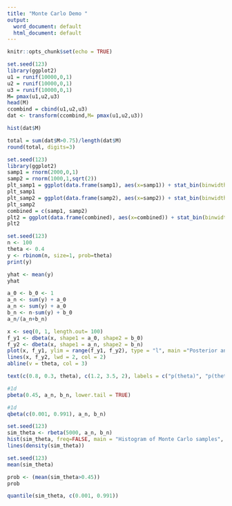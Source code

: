 ---
title: "Monte Carlo Demo "
output:
  word_document: default
  html_document: default
---

```{r setup, include=FALSE}
knitr::opts_chunk$set(echo = TRUE)
```



```{r}
set.seed(123)
library(ggplot2)
u1 = runif(10000,0,1)
u2 = runif(10000,0,1)
u3 = runif(10000,0,1)
M= pmax(u1,u2,u3)
head(M)
ccombind = cbind(u1,u2,u3)
dat <- transform(ccombind,M= pmax(u1,u2,u3))

```


```{r}
hist(dat$M)
```


```{r}
total = sum(dat$M>0.75)/length(dat$M)
round(total, digits=3)
```

```{r}
set.seed(123)
library(ggplot2)
samp1 = rnorm(2000,0,1)
samp2 = rnorm(1000,1,sqrt(2))
plt_samp1 = ggplot(data.frame(samp1), aes(x=samp1)) + stat_bin(binwidth=0.25, position="identity")
plt_samp1
plt_samp2 = ggplot(data.frame(samp2), aes(x=samp2)) + stat_bin(binwidth=0.25, position="identity")
plt_samp2
combined = c(samp1, samp2)
plt2 = ggplot(data.frame(combined), aes(x=combined)) + stat_bin(binwidth=0.25, position="identity")
plt2
```

```{r}
set.seed(123)
n <- 100
theta <- 0.4
y <- rbinom(n, size=1, prob=theta)
print(y)
```
```{r}
yhat <- mean(y)
yhat
```
```{r}
a_0 <- b_0 <- 1
a_n <- sum(y) + a_0
a_n <- sum(y) + a_0
b_n <- n-sum(y) + b_0
a_n/(a_n+b_n)
```


```{r}
x <- seq(0, 1, length.out= 100)
f_y1 <- dbeta(x, shape1 = a_0, shape2 = b_0)
f_y2 <- dbeta(x, shape1 = a_n, shape2 = b_n)
plot(x, f_y1, ylim = range(f_y1, f_y2), type = "l", main ="Posterior and prior comparison", sub = "Simulated data result", xlab = expression(theta), ylab = "Probability density", lwd = 2)
lines(x, f_y2, lwd = 2, col = 2)
abline(v = theta, col = 3)

text(c(0.8, 0.3, theta), c(1.2, 3.5, 2), labels = c("p(theta)", "p(theta | y)", "true value"), col = 1:3) 
```



```{r}
#1d
pbeta(0.45, a_n, b_n, lower.tail = TRUE)

```
```{r}
#1d
qbeta(c(0.001, 0.991), a_n, b_n)
```


```{r}
set.seed(123)
sim_theta <- rbeta(5000, a_n, b_n)
hist(sim_theta, freq=FALSE, main = "Histogram of Monte Carlo samples", xlab = expression(theta), ylab = "Posterior density")
lines(density(sim_theta))
```


```{r}
set.seed(123)
mean(sim_theta)
```
```{r}
prob <- (mean(sim_theta>0.45))
prob
```




```{r}
quantile(sim_theta, c(0.001, 0.991))
```
